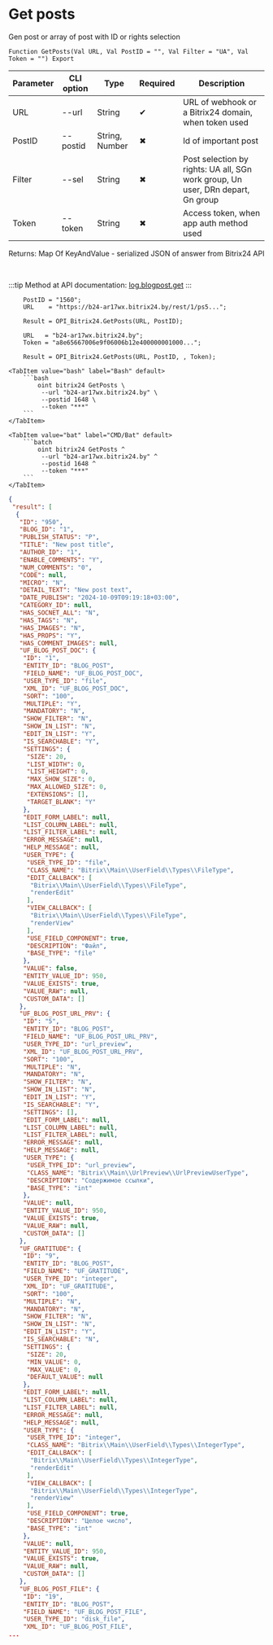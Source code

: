 ﻿---
sidebar_position: 5
---


# Get posts
 Gen post or array of post with ID or rights selection



`Function GetPosts(Val URL, Val PostID = "", Val Filter = "UA", Val Token = "") Export`

  | Parameter | CLI option | Type | Required | Description |
  |-|-|-|-|-|
  | URL | --url | String | &#x2714; | URL of webhook or a Bitrix24 domain, when token used |
  | PostID | --postid | String, Number | &#x2716; | Id of important post |
  | Filter | --sel | String | &#x2716; | Post selection by rights: UA all, SGn work group, Un user, DRn depart, Gn group |
  | Token | --token | String | &#x2716; | Access token, when app auth method used |

  
  Returns:  Map Of KeyAndValue - serialized JSON of answer from Bitrix24 API

<br/>

:::tip
Method at API documentation: [log.blogpost.get](https://dev.1c-bitrix.ru/rest_help/log/log_blogpost_get.php)
:::
<br/>



```bsl title="1C:Enterprise/OneScript code example"
    PostID = "1560";
    URL    = "https://b24-ar17wx.bitrix24.by/rest/1/ps5...";

    Result = OPI_Bitrix24.GetPosts(URL, PostID);

    URL   = "b24-ar17wx.bitrix24.by";
    Token = "a8e65667006e9f06006b12e400000001000...";

    Result = OPI_Bitrix24.GetPosts(URL, PostID, , Token);
```
 

 <Tabs>
  
    <TabItem value="bash" label="Bash" default>
        ```bash
            oint bitrix24 GetPosts \
             --url "b24-ar17wx.bitrix24.by" \
             --postid 1648 \
             --token "***"
        ```
    </TabItem>
  
    <TabItem value="bat" label="CMD/Bat" default>
        ```batch
            oint bitrix24 GetPosts ^
             --url "b24-ar17wx.bitrix24.by" ^
             --postid 1648 ^
             --token "***"
        ```
    </TabItem>
</Tabs>


```json title="Result"
{
 "result": [
  {
   "ID": "950",
   "BLOG_ID": "1",
   "PUBLISH_STATUS": "P",
   "TITLE": "New post title",
   "AUTHOR_ID": "1",
   "ENABLE_COMMENTS": "Y",
   "NUM_COMMENTS": "0",
   "CODE": null,
   "MICRO": "N",
   "DETAIL_TEXT": "New post text",
   "DATE_PUBLISH": "2024-10-09T09:19:18+03:00",
   "CATEGORY_ID": null,
   "HAS_SOCNET_ALL": "N",
   "HAS_TAGS": "N",
   "HAS_IMAGES": "N",
   "HAS_PROPS": "Y",
   "HAS_COMMENT_IMAGES": null,
   "UF_BLOG_POST_DOC": {
    "ID": "1",
    "ENTITY_ID": "BLOG_POST",
    "FIELD_NAME": "UF_BLOG_POST_DOC",
    "USER_TYPE_ID": "file",
    "XML_ID": "UF_BLOG_POST_DOC",
    "SORT": "100",
    "MULTIPLE": "Y",
    "MANDATORY": "N",
    "SHOW_FILTER": "N",
    "SHOW_IN_LIST": "N",
    "EDIT_IN_LIST": "Y",
    "IS_SEARCHABLE": "Y",
    "SETTINGS": {
     "SIZE": 20,
     "LIST_WIDTH": 0,
     "LIST_HEIGHT": 0,
     "MAX_SHOW_SIZE": 0,
     "MAX_ALLOWED_SIZE": 0,
     "EXTENSIONS": [],
     "TARGET_BLANK": "Y"
    },
    "EDIT_FORM_LABEL": null,
    "LIST_COLUMN_LABEL": null,
    "LIST_FILTER_LABEL": null,
    "ERROR_MESSAGE": null,
    "HELP_MESSAGE": null,
    "USER_TYPE": {
     "USER_TYPE_ID": "file",
     "CLASS_NAME": "Bitrix\\Main\\UserField\\Types\\FileType",
     "EDIT_CALLBACK": [
      "Bitrix\\Main\\UserField\\Types\\FileType",
      "renderEdit"
     ],
     "VIEW_CALLBACK": [
      "Bitrix\\Main\\UserField\\Types\\FileType",
      "renderView"
     ],
     "USE_FIELD_COMPONENT": true,
     "DESCRIPTION": "Файл",
     "BASE_TYPE": "file"
    },
    "VALUE": false,
    "ENTITY_VALUE_ID": 950,
    "VALUE_EXISTS": true,
    "VALUE_RAW": null,
    "CUSTOM_DATA": []
   },
   "UF_BLOG_POST_URL_PRV": {
    "ID": "5",
    "ENTITY_ID": "BLOG_POST",
    "FIELD_NAME": "UF_BLOG_POST_URL_PRV",
    "USER_TYPE_ID": "url_preview",
    "XML_ID": "UF_BLOG_POST_URL_PRV",
    "SORT": "100",
    "MULTIPLE": "N",
    "MANDATORY": "N",
    "SHOW_FILTER": "N",
    "SHOW_IN_LIST": "N",
    "EDIT_IN_LIST": "Y",
    "IS_SEARCHABLE": "Y",
    "SETTINGS": [],
    "EDIT_FORM_LABEL": null,
    "LIST_COLUMN_LABEL": null,
    "LIST_FILTER_LABEL": null,
    "ERROR_MESSAGE": null,
    "HELP_MESSAGE": null,
    "USER_TYPE": {
     "USER_TYPE_ID": "url_preview",
     "CLASS_NAME": "Bitrix\\Main\\UrlPreview\\UrlPreviewUserType",
     "DESCRIPTION": "Содержимое ссылки",
     "BASE_TYPE": "int"
    },
    "VALUE": null,
    "ENTITY_VALUE_ID": 950,
    "VALUE_EXISTS": true,
    "VALUE_RAW": null,
    "CUSTOM_DATA": []
   },
   "UF_GRATITUDE": {
    "ID": "9",
    "ENTITY_ID": "BLOG_POST",
    "FIELD_NAME": "UF_GRATITUDE",
    "USER_TYPE_ID": "integer",
    "XML_ID": "UF_GRATITUDE",
    "SORT": "100",
    "MULTIPLE": "N",
    "MANDATORY": "N",
    "SHOW_FILTER": "N",
    "SHOW_IN_LIST": "N",
    "EDIT_IN_LIST": "Y",
    "IS_SEARCHABLE": "N",
    "SETTINGS": {
     "SIZE": 20,
     "MIN_VALUE": 0,
     "MAX_VALUE": 0,
     "DEFAULT_VALUE": null
    },
    "EDIT_FORM_LABEL": null,
    "LIST_COLUMN_LABEL": null,
    "LIST_FILTER_LABEL": null,
    "ERROR_MESSAGE": null,
    "HELP_MESSAGE": null,
    "USER_TYPE": {
     "USER_TYPE_ID": "integer",
     "CLASS_NAME": "Bitrix\\Main\\UserField\\Types\\IntegerType",
     "EDIT_CALLBACK": [
      "Bitrix\\Main\\UserField\\Types\\IntegerType",
      "renderEdit"
     ],
     "VIEW_CALLBACK": [
      "Bitrix\\Main\\UserField\\Types\\IntegerType",
      "renderView"
     ],
     "USE_FIELD_COMPONENT": true,
     "DESCRIPTION": "Целое число",
     "BASE_TYPE": "int"
    },
    "VALUE": null,
    "ENTITY_VALUE_ID": 950,
    "VALUE_EXISTS": true,
    "VALUE_RAW": null,
    "CUSTOM_DATA": []
   },
   "UF_BLOG_POST_FILE": {
    "ID": "19",
    "ENTITY_ID": "BLOG_POST",
    "FIELD_NAME": "UF_BLOG_POST_FILE",
    "USER_TYPE_ID": "disk_file",
    "XML_ID": "UF_BLOG_POST_FILE",
...
```
